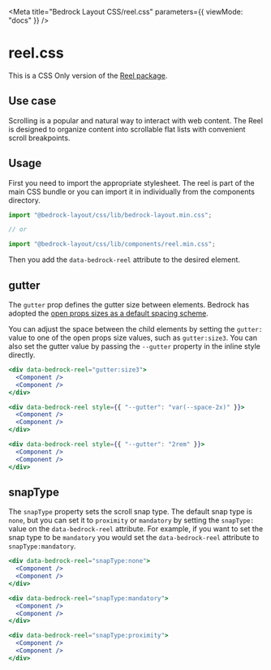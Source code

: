 

<Meta title="Bedrock Layout CSS/reel.css" parameters={{ viewMode: "docs" }} />

# reel.css

This is a CSS Only version of the [Reel package](/docs/spacer-components-reel--docs).

## Use case

Scrolling is a popular and natural way to interact with web content. The Reel is
designed to organize content into scrollable flat lists with convenient scroll breakpoints.

## Usage

First you need to import the appropriate stylesheet. The reel is part of the main CSS bundle or you can import it in individually from the components directory.

```javascript
import "@bedrock-layout/css/lib/bedrock-layout.min.css";

// or

import "@bedrock-layout/css/lib/components/reel.min.css";
```

Then you add the `data-bedrock-reel` attribute to the desired element.

## gutter

The `gutter` prop defines the gutter size between elements. Bedrock has adopted the [open props sizes as a default spacing scheme](https://open-props.style/#sizes).

You can adjust the space between the child elements by setting the `gutter:` value to one of the open props size values, such as `gutter:size3`.
You can also set the gutter value by passing the `--gutter` property in the inline style directly.

```jsx
<div data-bedrock-reel="gutter:size3">
  <Component />
  <Component />
</div>

<div data-bedrock-reel style={{ "--gutter": "var(--space-2x)" }}>
  <Component />
  <Component />
</div>

<div data-bedrock-reel style={{ "--gutter": "2rem" }}>
  <Component />
  <Component />
</div>
```

## snapType

The `snapType` property sets the scroll snap type. The default snap type is `none`,
but you can set it to `proximity` or `mandatory` by setting the `snapType:` value
on the `data-bedrock-reel` attribute. For example, if you want to set the snap type
to be `mandatory` you would set the `data-bedrock-reel` attribute to `snapType:mandatory`.

```jsx
<div data-bedrock-reel="snapType:none">
  <Component />
  <Component />
</div>

<div data-bedrock-reel="snapType:mandatory">
  <Component />
  <Component />
</div>

<div data-bedrock-reel="snapType:proximity">
  <Component />
  <Component />
</div>
```
